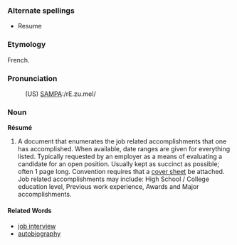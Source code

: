 === Alternate spellings ===
*Resume

=== Etymology ===
French.

=== Pronunciation ===
:(US) [[Pronunciation guide|SAMPA]]:/rE.zu.meI/

=== Noun ===
'''Résumé'''
# A document that enumerates the job related accomplishments that one has accomplished. When available, date ranges are given for everything listed. Typically requested by an employer as a means of evaluating a candidate for an open position. Usually kept as succinct as possible; often 1 page long. Convention requires that a [[cover sheet]] be attached. Job related accomplishments may include: High School / College education level, Previous work experience, Awards and Major accomplishments.

==== Related Words ====
*[[job interview]]
*[[autobiography]]